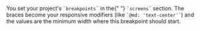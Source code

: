 
<Meta title="Tokens/Screens" />

<Title>Screens</Title>

<Description>
  You set your project's <code>`breakpoints`</code> in the{" "}
  <code>`screens`</code> section. The braces become your responsive modifiers
  (like <code>`@md: 'text-center'`</code>) and the values ​​are the minimum
  width where this breakpoint should start.
</Description>

<TokensGrid tokens={screens} />
